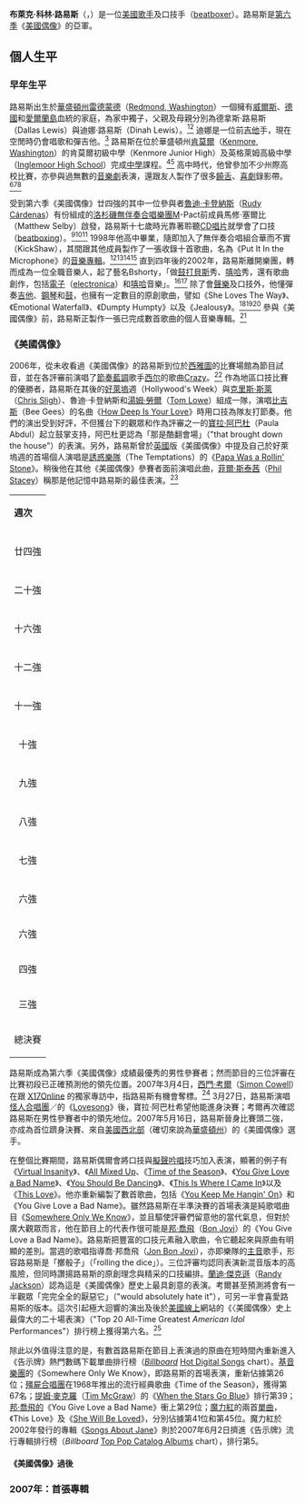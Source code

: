 {{Link style|time=2015-12-11T08:12:48+00:00}}
{{noteTA
|1=zh-hans:乐队;zh-hk:樂隊;zh-tw:樂團;
|d1=大陸：乐队；台灣：樂團；香港：樂隊；
|2=zh-hans:吉他;zh-hk:結他;zh-tw:吉他;
|d2=大陸：吉他；台灣：吉他；香港：結他；
|3=zh-hans:福克斯;zh-hk:霍士;zh-tw:福斯;
|d3==大陸：福克斯；台灣：福斯；香港：霍士；
|4=zh-hans:美国偶像;zh-hk:美國偶像;zh-tw:美國偶像;
|d4=大陸：美国偶像；台灣：美國偶像；香港：美國偶像；
|5=zh-hans:说唱;zh-hk:饒舌;zh-tw:饒舌;
|d5=大陸：说唱；台灣：饒舌；香港：饒舌；
|6=zh-hans:约翰·列侬;zh-hk:約翰·連儂;zh-tw:約翰·藍儂;
|d6=大陸：约翰·列侬；台灣：約翰·藍儂；香港：約翰·連儂；
|7=zh-hans:法兰克·辛纳屈;zh-hk:法蘭·仙納杜拉;zh-tw:法蘭克·辛納屈;
|d7=大陸：法兰克·辛纳屈；台灣：法蘭克·辛納屈；香港：法蘭·仙納杜拉；
}}
{{Infobox musical artist
|type=男歌手
|Img = Blake Lewis Seattle.jpg
|Name = 布萊克·路易斯
|Birth_name = 布萊克·科林·路易斯
|Alias = Bshorty
|Born = {{birth date and age|1981|7|21}}
|Origin = {{flagicon|USA}} [[美國|美國]][[華盛頓州|華盛頓州]][[博瑟尔_(华盛顿州)|博瑟爾]]
|Occupation = [[創作歌手|創作歌手]]
|Genre = [[電子音樂|電子音樂]]<br />[[雷鬼樂|雷鬼樂]]<br />[[嘻哈|嘻哈]]<br />[[流行|流行]][[搖滾樂|搖滾樂]]<br />[[靈魂樂|靈魂樂]]
|Instrument = [[人聲|人聲]]<br />[[吉他|吉他]]<br />[[鋼琴|鋼琴]]<br />[[鼓|鼓]]
|Label = [[19_Entertainment|19 Entertainment]] <small>（經理人公司）（2007年至今）</small>
|Years_active = 1998年至今
|Associated_acts = 華而不實（KickShaw） <small>（1998年—2002年）</small><br />杯子蛋糕（Cupcake）
|}}
'''布萊克·科林·路易斯'''（{{lang|en|Blake Colin Lewis}}，{{bd|1981年|7月21日|catIdx=C}}）是一位[[美國|美國]][[歌手|歌手]]及口技手（[[:en:beatboxing|beatboxer]]）。路易斯是[[美國偶像_(第六季)|第六季]]《[[美國偶像|美國偶像]]》的亞軍。

==個人生平==
===早年生平===
路易斯出生於[[華盛頓州|華盛頓州]][[雷德蒙德_(華盛頓州)|雷德蒙德]]（[[:en:Redmond,_Washington|Redmond, Washington]]）一個擁有[[威爾斯|威爾斯]]、[[德國|德國]]和[[愛爾蘭島|愛爾蘭島]]血統的家庭，為家中獨子，父親及母親分別為德拿斯·路易斯（Dallas Lewis）與迪娜·路易斯（Dinah Lewis）。<ref>{{cite web |title=《Bothell: City Designates Day to Honor Its "Idol"》 |url=http://seattletimes.nwsource.com/html/localnews/2003654231_glance06e.html |date=2007年4月6日 |accessdate=2007年7月16日 |publisher=西雅圖時報 |archive-date=2007年4月28日 |archive-url=https://web.archive.org/web/20070428040350/http://seattletimes.nwsource.com/html/localnews/2003654231_glance06e.html |dead-url=no }}</ref><ref name="blakeonaboutcom">{{cite web |title=《Blake Lewis on American Idol》 |url=http://seattle.about.com/od/artsentertainment/p/blakelewis.htm |accessdate=2007年7月16日 |publisher=About.com |author=比利·沃森 |deadurl=yes |archiveurl=https://web.archive.org/web/20070323005752/http://seattle.about.com/od/artsentertainment/p/blakelewis.htm |archivedate=2007年3月23日 }}</ref> 迪娜是一位前[[吉他|吉他]]手，現在空閒時仍會唱歌和彈吉他。<ref>{{cite web |title=布萊克·路易斯簡介 |url=http://www.tvguide.com/celebrities/blake-lewis/bio/286845 |accessdate=2007年7月16日 |publisher=電視指南 |archive-date=2008年3月14日 |archive-url=https://web.archive.org/web/20080314232718/http://www.tvguide.com/celebrities/blake-lewis/bio/286845 |dead-url=no }}</ref> 路易斯在位於華盛頓州[[肯莫爾_(華盛頓州)|肯莫爾]]（[[:en:Kenmore,_Washington|Kenmore, Washington]]）的肯莫爾初級中學（Kenmore Junior High）及英格萊姆高級中學（[[:en:Inglemoor_High_School|Inglemoor High School]]）完成[[中學|中學]]課程。<ref>{{cite web |title=《Family and Friends Rally Behind Blake Lewis》 |url=http://seattletimes.nwsource.com/html/artsentertainment/2003718476_idolweb23.html |date=2007年4月3日 |accessdate=2007年7月16日 |publisher=西雅圖時報 |author=福羅安祖拉·達薇拉、海莉·愛德華茲 |archive-date=2007年5月25日 |archive-url=https://web.archive.org/web/20070525094426/http://seattletimes.nwsource.com/html/artsentertainment/2003718476_idolweb23.html |dead-url=no }}</ref><ref>{{cite web |title=（Blake Lewis Hits the Big Time on "American Idol"） |url=http://www.kenmore-reporter.com/jumpstory.html?story=news2&pubdate=3/21/2007 |date=2007年3月21日 |accessdate=2007年7月16日 |publisher=肯莫爾記者（Kenmore-Reporter.com） |author=約書亞·阿當·希克斯 |archive-date=2007年9月28日 |archive-url=https://web.archive.org/web/20070928085038/http://www.kenmore-reporter.com/jumpstory.html?story=news2&pubdate=3%2F21%2F2007 |dead-url=yes }}</ref> 高中時代，他曾參加不少州際高校比賽，亦參與過無數的[[音樂劇|音樂劇]]表演，還跟友人製作了很多[[饒舌|饒舌]]、[[喜劇|喜劇]]錄影帶。<ref name=fansofotheridolsing>{{cite web|title=《Fans of Other Idol Sing His Praises; Blake Lewis Is More Than a One-Note Wonder》 |url=http://www.foxreality.com/news.php?id=23815 |date=2007年4月5日 |accessdate=2007年7月16日 |publisher=福斯實況網 |author=愛爾瑪·陳珊齊 |deadurl=yes |archiveurl=https://web.archive.org/web/20070927124156/http://www.foxreality.com/news.php?id=23815 |archivedate=2007年9月27日 }}</ref><ref name="blakeonpeople"/><ref name=cupcakeofficialwebsite>{{cite web |title="Moist Cupcake!" (杯子蛋糕官方網站) |url=http://www.wingitproductions.org/cupcake/ |accessdate=2007年7月16日 |deadurl=yes |archiveurl=https://web.archive.org/web/20070702072355/http://www.wingitproductions.org/cupcake/ |archivedate=2007年7月2日 }}</ref>

受到第六季《美國偶像》廿四強的其中一位參與者[[魯迪·卡登納斯|魯迪·卡登納斯]]（[[:en:American_Idol_(season_6)#Males|Rudy Cárdenas]]）有份組成的[[洛杉磯|洛杉磯]][[無伴奏合唱|無伴奏合唱]][[流行樂團|樂團]]M-Pact前成員馬修·塞爾比（Matthew Selby）啟發，路易斯十七歲時光靠著聆聽[[CD|CD]][[唱片|唱片]]就學會了口技（[[:en:beatboxing|beatboxing]]）。<ref name="blakeonaboutcom"/><ref name="kickshawthebiography">{{cite web |title=《KickShaw - the Biography of Five Mouth Musicians》 |url=http://www.seapeace.org/bandpgs/kickshaw/ |accessdate=2007年7月16日 |publisher=SeaPeace.org |archive-url=https://web.archive.org/web/20070928184348/http://www.seapeace.org/bandpgs/kickshaw/ |archive-date=2007年9月28日 |dead-url=yes }}</ref><ref>{{cite web|title=魯迪·卡登納斯簡介|url=http://www.m-pact.com/rudy/bio/index.php|accessdate=2007年7月16日|publisher=M-Pact官方網站|deadurl=yes|archiveurl=https://web.archive.org/web/20070621095605/http://www.m-pact.com/rudy/bio/index.php|archivedate=2007年6月21日}}</ref> 1998年他高中畢業，隨即加入了無伴奏合唱組合華而不實（KickShaw），其間跟其他成員製作了一張收錄十首歌曲，名為《Put It In the Microphone》的[[音樂專輯|音樂專輯]]。<ref name="blakeonpeople">{{cite web |title=《Blake Lewis: The Beat Boxer》 |url=http://www.people.com/people/package/americanidol2007/article/0,,20007868_20016489,00.html |date=2007年3月30日 |accessdate=2007年7月16日 |publisher=人物雜誌 |deadurl=yes |archiveurl=https://web.archive.org/web/20070704152138/http://www.people.com/people/package/americanidol2007/article/0,,20007868_20016489,00.html |archivedate=2007年7月4日 }}</ref><ref name="kickshawthebiography"/><ref name="kickshawaacappellagroup">{{cite web |title=《KickShaw; A Cappella Group Featuring Blake Lewis》 |url=http://www.singers.com/contemp/kickshaw.html |accessdate=2007年7月16日 |publisher=Singer.com |archive-date=2007年6月26日 |archive-url=https://web.archive.org/web/20070626053458/http://www.singers.com/contemp/kickshaw.html |dead-url=no }}</ref><ref>{{cite web |title=《KickShaw - Put It In the Microphone》 |url=http://www.a-cappella.com/product/2609C_Kickshaw_featuring_Blake_Lewis/pop-mensgroups |date=2003年 |accessdate=2007年7月16日 |publisher=A-Cappella.com |deadurl=yes |archiveurl=https://web.archive.org/web/20071006204413/http://www.a-cappella.com/product/2609C_Kickshaw_featuring_Blake_Lewis/pop-mensgroups |archivedate=2007年10月6日 }}</ref> 直到四年後的2002年，路易斯離開樂團，轉而成為一位全職音樂人，起了藝名Bshorty，「做[[鼓打貝斯|鼓打貝斯]]秀、[[嘻哈|嘻哈]]秀，還有歌曲創作，包括[[電子音樂|電子]]（[[:en:Electronica|electronica]]）和[[嘻哈|嘻哈]]音樂」。<ref>{{cite web |title=《Save Your Seattle Snark, Simon》 |url=http://archives.seattletimes.nwsource.com/cgi-bin/texis.cgi/web/vortex/display?slug=idol17&date=20070217 |date=2007年2月17日 |accessdate=2007年7月16日 |publisher=西雅圖時報 |author=福羅安祖拉·達薇拉 |archive-date=2007年12月24日 |archive-url=https://web.archive.org/web/20071224192118/http://archives.seattletimes.nwsource.com/cgi-bin/texis.cgi/web/vortex/display?slug=idol17&date=20070217 |dead-url=no }}</ref><ref>{{cite web |title=《"American Idol Live 2007" Special - Meet the Idols!》 |url=http://www.palmbeachpost.com/blogs/content/shared-blogs/palmbeach/streeter/entries/2007/07/american_idol_l_2.html |date=2007年7月7日 |accessdate=2007年7月16日 |publisher=棕櫚灘郵報 |author=萊斯利·史崔特 |archive-date=2007年9月29日 |archive-url=https://web.archive.org/web/20070929120506/http://www.palmbeachpost.com/blogs/content/shared-blogs/palmbeach/streeter/entries/2007/07/american_idol_l_2.html |dead-url=no }}</ref> 除了會[[聲樂|聲樂]]及口技外，他懂彈奏[[吉他|吉他]]、[[鋼琴|鋼琴]]和[[鼓|鼓]]，也擁有一定數目的原創歌曲，譬如《She Loves The Way》、《Emotional Waterfall》、《Dumpty Humpty》以及《Jealousy》。<ref name=mtvblakereachesout>{{cite web |title=《Blake Lewis Reaches Out to Gnarls, will.i.am After "Idol" Finale: "Call Me!"》 |url=http://www.mtv.com/news/articles/1560387/20070524/id_0.jhtml |accessdate=2007年7月16日 |date=2007年5月4日 |publisher=音樂電視網 |author=凱蒂·拜恩、占·肯提耶羅 |archive-date=2007年6月26日 |archive-url=https://web.archive.org/web/20070626042150/http://www.mtv.com/news/articles/1560387/20070524/id_0.jhtml |dead-url=no }}</ref><ref>{{cite web |title=《Bothell Swoons For Blake》 |url=http://www.heraldnet.com/stories/07/05/12/100loc_a1blake001.cfm |date=2007年5月12日 |accessdate=2007年7月16日 |publisher=先驅網 |author=杰夫·斯韋茨、積遜·霍茲 |deadurl=yes |archiveurl=https://web.archive.org/web/20070515141700/http://heraldnet.com/stories/07/05/12/100loc_a1blake001.cfm |archivedate=2007年5月15日 }}</ref><ref name=blakergirlsinterview20070405>{{cite web |title=《Exclusive Blaker Girls Interview With Blaker》 |url=http://blakergirls.com/Interview040507.htm |accessdate=2007年7月16日 |publisher=布萊克女孩 |date=2007年4月5日 |deadurl=yes |archiveurl=https://web.archive.org/web/20070928035546/http://blakergirls.com/Interview040507.htm |archivedate=2007年9月28日 }}</ref> 參與《美國偶像》前，路易斯正製作一張已完成數首歌曲的個人音樂專輯。<ref>{{cite web |title=《Blake & Jordin Speak - Exclusive Preview》 |url=http://blogs.usatoday.com/idolchatter/2007/05/blake_jordin_sp.html |date=2007年5月17日 |accessdate=2007年7月16日 |publisher=今日美國 |author=肯·巴恩斯 |deadurl=yes |archiveurl=https://web.archive.org/web/20070520053324/http://blogs.usatoday.com/idolchatter/2007/05/blake_jordin_sp.html |archivedate=2007年5月20日 }}</ref>

===《美國偶像》===
{{seealso|美國偶像 (第六季)}}
2006年，從未收看過《美國偶像》的路易斯到位於[[西雅圖|西雅圖]]的比賽場館為節目試音，並在各評審前演唱了[[節奏藍調|節奏藍調]]歌手[[西尔|西尔]]的歌曲[[:en:Crazy_(Seal_song)|Crazy]]。<ref>{{cite web |title=《Blake Lewis Fans Cheer on Hometown Hero》（視頻） |url=http://www.mtv.com/overdrive/?id=1557986&vid=145596 |date=2007年4月24日 |accessdate=2007年7月16日 |publisher=音樂電視網 |archive-date=2007年7月2日 |archive-url=https://web.archive.org/web/20070702073736/http://www.mtv.com/overdrive/?id=1557986&vid=145596 |dead-url=no }}</ref> 作為地區口技比賽的優勝者，路易斯在其後的[[好萊塢|好萊塢]]週（Hollywood's Week）與[[克里斯·斯萊|克里斯·斯萊]]（[[:en:Chris_Sligh|Chris Sligh]]）、魯迪·卡登納斯和[[湯姆·勞爾|湯姆·勞爾]]（[[:en:Tom_Lowe_(performer)|Tom Lowe]]）組成一隊，演唱[[比吉斯|比吉斯]]（Bee Gees）的名曲《[[:en:How_Deep_Is_Your_Love|How Deep Is Your Love]]》時用口技為隊友打節奏。他們的演出受到好評，不但獲台下的觀眾和作為評審之一的[[寶拉·阿巴杜|寶拉·阿巴杜]]（Paula Abdul）起立鼓掌支持，阿巴杜更認為「那是酷翻會場」（"that brought down the house"）的表演。另外，路易斯曾於[[英國|英國]]版《美國偶像》中提及自己於好萊塢週的首場個人演唱是[[誘惑樂隊|誘惑樂隊]]（The Temptations）的《[[:en:Papa_Was_a_Rollin'_Stone|Papa Was a Rollin' Stone]]》。稍後他在其他《美國偶像》參賽者面前演唱此曲，[[菲爾·斯泰茜|菲爾·斯泰茜]]（[[:en:Phil_Stacey|Phil Stacey]]）稱那是他記憶中路易斯的最佳表演。<ref>{{cite web |title=《Phil Stacey Comes Home - and Brings a Few Friends, Too》 |url=http://www.jacksonville.com/tu-online/stories/070607/lif_182009224.shtml |date=2007年7月6日 |accessdate=2007年7月16日 |publisher=佛羅里達州時報聯盟 |author=羅傑·布爾 |deadurl=yes |archiveurl=https://web.archive.org/web/20070929095729/http://www.jacksonville.com/tu-online/stories/070607/lif_182009224.shtml |archivedate=2007年9月29日 |df= }}</ref> 

{{hidden begin|header=布萊克·路易斯於《美國偶像》節目上的演唱曲目清單}}
{|class="wikitable" align="left"
|colspan="60" bgcolor="CCCCCC" align="Center"|'''週次'''
|colspan="135" bgcolor="CCCCCC" align="Center"|'''演唱曲目'''
|colspan="145" bgcolor="CCCCCC" align="Center"|'''原唱歌手'''
|colspan="75" bgcolor="CCCCCC" align="Center"|'''結果'''
|-
|-
|colspan="60" align="center" bgcolor="FAF6F6"|廿四強
|colspan="135" align="center" bgcolor="FAF6F6"|《[[:en:Somewhere_Only_We_Know|Somewhere Only We Know]]》
|colspan="145" align="center" bgcolor="FAF6F6"|[[基音樂團|基音樂團]]
|colspan="75" align="center" bgcolor="FAF6F6"|安全晉級
|-
|-
|colspan="60" align="center" bgcolor="FAF6F6"|二十強
|colspan="135" align="center" bgcolor="FAF6F6"|《[[:en:Virtual_Insanity|Virtual Insanity]]》
|colspan="145" align="center" bgcolor="FAF6F6"|[[傑米羅奎爾|傑米羅奎爾]]
|colspan="75" align="center" bgcolor="FAF6F6"|安全晉級
|-
|-
|colspan="60" align="center" bgcolor="FAF6F6"|十六強
|colspan="135" align="center" bgcolor="FAF6F6"|《[[:en:All_Mixed_Up|All Mixed Up]]》
|colspan="145" align="center" bgcolor="FAF6F6"|{{tsl|en|311 (band)|311樂隊}}
|colspan="75" align="center" bgcolor="FAF6F6"|安全晉級
|-
|-
|colspan="60" align="center" bgcolor="FAF6F6"|十二強
|colspan="135" align="center" bgcolor="FAF6F6"|《[[:en:You_Keep_Me_Hangin'_On|You Keep Me Hangin' On]]》
|colspan="145" align="center" bgcolor="FAF6F6"|[[黛安娜·羅絲與至上女聲三重唱|黛安娜·羅絲與至上女聲三重唱]]<br />（[[:en:Diana_Ross_and_the_Supremes|Diana Ross and the Supremes]]）
|colspan="75" align="center" bgcolor="FAF6F6"|安全晉級
|-
|-
|colspan="60" align="center" bgcolor="FAF6F6"|十一強
|colspan="135" align="center" bgcolor="FAF6F6"|《[[:en:Time_of_the_Season|Time of the Season]]》
|colspan="145" align="center" bgcolor="FAF6F6"|[[殭屍合唱團|殭屍合唱團]]
|colspan="75" align="center" bgcolor="FAF6F6"|安全晉級
|-
|-
|colspan="60" align="center" bgcolor="FAF6F6"|十強
|colspan="135" align="center" bgcolor="FAF6F6"|《[[:en:Lovesong|Lovesong]]》
|colspan="145" align="center" bgcolor="FAF6F6"|[[怪人合唱團|怪人合唱團]]，<br />由{{tsl|en|311 (band)|311樂隊}}翻唱
|colspan="75" align="center" bgcolor="FAF6F6"|安全晉級
|-
|-
|colspan="60" align="center" bgcolor="FAF6F6"|九強
|colspan="135" align="center" bgcolor="FAF6F6"|《[[:en:Mack_the_Knife|Mack the Knife]]》
|colspan="145" align="center" bgcolor="FAF6F6"|[[柯特·懷爾|柯特·懷爾]]（[[:en:Kurt_Weill|Kurt Weill]]），由<br />[[法蘭克·辛納屈|法蘭克·辛納屈]]（[[:en:Frank_Sinatra|Frank Sinatra]]），<br />[[巴比·達林|巴比·達林]]（[[:en:Bobby_Darin|Bobby Darin]]），<br />[[羅比·威廉斯|羅比·威廉斯]]（[[:en:Robbie_Williams|Robbie Williams]]）<br />及[[路易斯·阿姆斯壯|路易斯·阿姆斯壯]]（[[:en:Louis_Armstrong|Louis Armstrong]]）普及化
|colspan="75" align="center" bgcolor="FAF6F6"|安全晉級
|-
|-
|colspan="60" align="center" bgcolor="FAF6F6"|八強
|colspan="135" align="center" bgcolor="FAF6F6"|《[[:en:I_Need_to_Know_(Marc_Anthony_song)|I Need to Know]]》
|colspan="145" align="center" bgcolor="FAF6F6"|[[馬克·安東尼_(歌手)|馬克·安東尼]]（[[:en:Marc_Anthony|Marc Anthony]]）
|colspan="75" align="center" bgcolor="FAF6F6"|安全晉級
|-
|-
|colspan="60" align="center" bgcolor="FAF6F6"|七強
|colspan="135" align="center" bgcolor="FAF6F6"|《[[:en:When_the_Stars_Go_Blue|When the Stars Go Blue]]》
|colspan="145" align="center" bgcolor="FAF6F6"|[[萊恩·亞當斯|萊恩·亞當斯]]（[[:en:Ryan_Adams|Ryan Adams]]），<br />由[[提姆·麥克羅|提姆·麥克羅]]（[[:en:Tim_McGraw|Tim McGraw]]）翻唱
|colspan="75" align="center" bgcolor="FAF6F6"|尾三
|-
|-
|colspan="60" align="center" bgcolor="FAF6F6"|六強
|colspan="135" align="center" bgcolor="FAF6F6"|《[[:en:Imagine_(song)|Imagine]]》
|colspan="145" align="center" bgcolor="FAF6F6"|[[約翰·藍儂|約翰·藍儂]]（[[:en:John_Lennon|John Lennon]]）
|colspan="75" align="center" bgcolor="FAF6F6"|安全晉級<br /><small>(非淘汰週)</small>
|-
|colspan="60" align="center" bgcolor="FAF6F6"|六強
|colspan="135" align="center" bgcolor="FAF6F6"|《[[:en:You_Give_Love_a_Bad_Name_(song)|You Give Love a Bad Name]]》
|colspan="145" align="center" bgcolor="FAF6F6"|[[邦·喬飛|邦·喬飛]]（[[:en:Bon_Jovi|Bon Jovi]]）
|colspan="75" align="center" bgcolor="FAF6F6"|安全晉級
|-
|colspan="60" align="center" bgcolor="FAF6F6"|四強
|colspan="135" align="center" bgcolor="FAF6F6"|《[[:en:You_Should_Be_Dancing|You Should Be Dancing]]》<br />《[[:en:This_Is_Where_I_Came_In_(song)|This Is Where I Came In]]》
|colspan="145" align="center" bgcolor="FAF6F6"|[[比吉斯|比吉斯]]
|colspan="75" align="center" bgcolor="FAF6F6"|安全晉級
|-
|colspan="60" align="center" bgcolor="FAF6F6"|三強
|colspan="135" align="center" bgcolor="FAF6F6"|《[[:en:Roxanne_(song)|Roxanne]]》<br />《[[:en:This_Love|This Love]]》<br />《[[:en:When_I_Get_You_Alone|When I Get You Alone]]》
|colspan="145" align="center" bgcolor="FAF6F6"|[[警察乐队|警察乐队]]<br />[[魔力紅|魔力紅]]<br />[[羅賓·西克|羅賓·西克]]（[[:en:Robin_Thicke|Robin Thicke]]）
|colspan="75" align="center" bgcolor="FAF6F6"|安全晉級
|-
|colspan="60" align="center" bgcolor="FAF6F6"|總決賽
|colspan="135" align="center" bgcolor="FAF6F6"|《[[:en:You_Give_Love_a_Bad_Name_(song)|You Give Love a Bad Name]]》<br />《[[:en:She_Will_Be_Loved|She Will Be Loved]]》<br />《[[:en:This_Is_My_Now|This Is My Now]]》
|colspan="145" align="center" bgcolor="FAF6F6"|[[邦·喬飛|邦·喬飛]]（[[:en:Bon_Jovi|Bon Jovi]]）<br />[[魔力紅|魔力紅]]<br />[[喬丁·斯帕克斯|喬丁·斯帕克斯]]（[[:en:Jordin_Sparks|Jordin Sparks]]）
|colspan="75" align="center" bgcolor="FAF6F6"|亞軍
|}{{clear}}
{{hidden end}}

路易斯成為第六季《美國偶像》成績最優秀的男性參賽者；然而節目的三位評審在比賽初段已正確預測他的領先位置。2007年3月4日，[[西門·考爾|西門·考爾]]（[[:en:Simon_Cowell|Simon Cowell]]）在跟 [http://www.x17online.com/ X17Online] {{Wayback|url=http://www.x17online.com/ |date=20070712003326 }} 的獨家專訪中，指路易斯有機會奪標。<ref>{{cite web |title=《Simon's "Idol" Predictions》（視頻） |url=http://x17online.com/celebrities/reality_tv/simons_idol_predictions.php |accessdate=2007年7月16日 |publisher=X17Online |date=2007年3月4日 |archive-date=2007年9月14日 |archive-url=https://web.archive.org/web/20070914065443/http://x17online.com/celebrities/reality_tv/simons_idol_predictions.php |dead-url=no }}</ref> 3月27日，路易斯演唱[[怪人合唱團|怪人合唱團]]／{{tsl|en|311 (band)|311樂隊}}的《[[:en:Lovesong|Lovesong]]》後，寶拉·阿巴杜希望他能進身決賽；考爾再次確認路易斯在男性參賽者中的領先地位。2007年5月16日，路易斯晉身比賽頭二強，亦成為首位躋身決賽、來自[[美國西北部|美國西北部]]（確切來說為[[華盛頓州|華盛頓州]]）的《美國偶像》選手。

在整個比賽期間，路易斯偶爾會將口技與[[擬聲吟唱|擬聲吟唱]]技巧加入表演，顯著的例子有《[[:en:Virtual_Insanity|Virtual Insanity]]》、《[[:en:All_Mixed_Up|All Mixed Up]]、《[[:en:Time_of_the_Season|Time of the Season]]》、《[[:en:You_Give_Love_a_Bad_Name_(song)|You Give Love a Bad Name]]》、《[[:en:You_Should_Be_Dancing|You Should Be Dancing]]》、《[[:en:This_Is_Where_I_Came_In_(song)|This Is Where I Came In]]》以及《[[:en:This_Love|This Love]]》。他亦重新編製了數首歌曲，包括《[[:en:You_Keep_Me_Hangin'_On|You Keep Me Hangin' On]]》和《You Give Love a Bad Name》。雖然路易斯在半準決賽的首場表演是純歌唱曲目《[[:en:Somewhere_Only_We_Know|Somewhere Only We Know]]》，並且驅使評審們留意他的當代氣息，但對於廣大觀眾而言，他在節目上的代表作很可能是[[Bon_Jovi|邦·喬飛]]（[[:en:Bon_Jovi|Bon Jovi]]）的《You Give Love a Bad Name》。路易斯把豐富的口技元素融入歌曲，令它聽起來與原曲有明顯的差別。當週的歌唱指導喬·邦喬飛（[[:en:Jon_Bon_Jovi|Jon Bon Jovi]]），亦即樂隊的[[主音音樂|主音]]歌手，形容路易斯是「擲骰子」（「rolling the dice」）。三位評審均認同表演新混音版本的高風險，但同時讚揚路易斯的原創理念與精采的口技編排。[[蘭迪·傑克遜|蘭迪·傑克遜]]（[[:en:Randy_Jackson|Randy Jackson]]）認為這是《美國偶像》歷史上最具創意的表演。考爾甚至預測將會有一半觀眾「完完全全的厭惡它」（"would absolutely hate it"），可另一半會喜愛路易斯的版本。這次引起極大迴響的演出及後於[[美國線上|美國線上]]網站的《〈美國偶像〉史上最偉大的二十場表演》（"Top 20 All-Time Greatest ''American Idol'' Performances"）排行榜上獲得第六名。<ref>{{cite web|title=《The Top 20 "Idol" Performances Ever》 |url=http://music.aol.com/songs/american-idol-winner-song |accessdate=2007年7月16日 |publisher=美國線上 |deadurl=yes |archiveurl=https://web.archive.org/web/20070604230849/http://music.aol.com/songs/american-idol-winner-song |archivedate=2007年6月4日 }}</ref>

除此以外值得注意的是，有數首路易斯在節目上表演過的原曲在短時間內重新進入《告示牌》熱門數碼下載單曲排行榜（''[[:en:Billboard_charts|Billboard]]'' [[:en:Hot_Digital_Songs|Hot Digital Songs]] chart）。[[基音樂團|基音樂團]]的《Somewhere Only We Know》，即路易斯的首場表演，重新佔據第26位；[[殭屍合唱團|殭屍合唱團]]在1968年推出的流行經典歌曲《Time of the Season》，獲得第67名；[[提姆·麥克羅|提姆·麥克羅]]（[[:en:Tim_McGraw|Tim McGraw]]）的《[[:en:When_the_Stars_Go_Blue|When the Stars Go Blue]]》排行第39；[[Bon_Jovi|邦·喬飛的]]《You Give Love a Bad Name》衝上第29位；[[魔力紅|魔力紅]]的兩首[[單曲|單曲]]，《This Love》及《[[:en:She_Will_Be_Loved|She Will Be Loved]]》，分別佔據第41位和第45位。魔力紅於2002年發行的專輯《[[:en:Songs_About_Jane|Songs About Jane]]》則於2007年6月2日擠進《告示牌》流行專輯排行榜（''Billboard'' [[Top_Pop_Catalog_Albums|Top Pop Catalog Albums]] chart），排行第5。

====《美國偶像》過後====

===2007年：首張專輯===
<Audio Daydream>

==慈善事業==

==音樂作品==
===EPs===
{| border="4" cellpadding="4" cellspacing="0" style="margin: 1em 1em 1em 0; background: #f9f9f9; border: 1px #aaa solid; border-collapse: collapse; font-size: 95%;"
|- bgcolor="#CCCCCC" align="center"
!align="left"|專輯資料
|-
|align="left"|《[[:en:Blake_Lewis_(EP)|布萊克·路易斯 - EP]]》 <sup>1</sup>
*發行日期：2007年5月22日 （美國）
*[[美國唱片業協會|美國唱片業協會]]認證：不適用
*排行榜表現：第三位 <small>（《告示牌》熱門數位下載專輯排行榜）</small>
|}
*<sup>1</sup> Since ''Blake Lewis - EP'' was available exclusively through the [[iTunes_Store|iTunes Store]], it was not eligible to chart on the [[Billboard_200|Billboard 200]].<ref name=billboardyougivelove>{{cite web |title="Rihanna, Shop Boyz Rocket to the Top of Hot 100: 'Now' 15, 'Name' 18" |url=http://www.billboard.com/bbcom/chart_beat/bonus_display.jsp?vnu_content_id=1003592236 |accessdate=2007-05-31 |date=May 31, 2007 |publisher=Billboard "Chart Beat" |author=Fred Bronson |archive-date=2007-09-29 |archive-url=https://web.archive.org/web/20070929224135/http://www.billboard.com/bbcom/chart_beat/bonus_display.jsp?vnu_content_id=1003592236 |dead-url=no }}</ref> The EP has also made into the [[Billboard_Comprehensive_Albums|Billboard Comprehensive Albums]] chart at #30 and reached #3 on the iTunes Top Albums chart (#2 on the iTunes Pop Albums chart).

===單曲===
{| class="wikitable"
|- bgcolor="#CCCCCC" align="center"
! width="50" rowspan="2"| 年份
! width="200" rowspan="2"| 曲目
! width="170" rowspan="2"| 專輯
! colspan="5"| 排行榜表現
|-
|- bgcolor="#DDDDDD"
! width="45"| <small>[[公告牌百强单曲榜|美國<br />熱門100]]</small>
! width="45"| <small>[[:en:Pop_100|U.S.<br />流行100]]</small>
! width="45"| <small>[[:en:Hot_Digital_Songs|美國<br />數位下載]]</small>
! width="45"| <small>[[:en:Canadian_Hot_100|加拿大<br />熱門100]]</small>
! width="45"| <small>[[ITunes_Store|iTunes<br />熱門100]]</small>
|-
|align="center" rowspan="1"|2007年
|align="left"|"[[:en:You_Give_Love_a_Bad_Name_(song)|You Give Love a Bad Name]]" <sup>1</sup>
|align="center" rowspan="1"|《[[:en:Blake_Lewis_(EP)|布萊克·路易斯 - EP]]》
|align="center"|18
|align="center"|20
|align="center"|9
|align="center"|47
|align="center"|4
|}

===合輯===
*《Human Element: The World's First Human Beatbox Compilation》（2004年6月15日發行）（以藝名Bshorty出現）<ref>{{cite web |title=《Human Element: The World's First Human Beatbox Compilation》 |url=http://www.amazon.com/dp/B00024I394/ |accessdate=2007-07-16|date=2004年6月15日 |publisher=亞馬遜公司}}</ref>
*《[[:en:American_Idol_Compilation_Series#Season_6:_Greatest_Hits|American Idol Season 6: Greatest Hits]]》（2007年6月12日發行）
*《[[:en:American_Idol_Compilation_Series#Season_6:_The_Collector's_Edition|American Idol Season 6: The Collector's Edition]]》（2007年6月12日發行）

===未發行歌曲===
*《Closer to Reason》
*《Dumpty Humpty》
*《Emotional Waterfall》
*《Four Letter Word》
*《Give It to Me》
*《Jealousy》
*《She Loves The Way》
*《Transmission》

===其他合作作品===
*2003年：Unexpected Arrival，《Julie》（featuring布萊克·路易斯）；《Take Control KIDS》（featuring布萊克·路易斯）
*2007年：Caleb Cunningham／K-Tone，《My Eyes》（featuring布萊克·路易斯）<ref>{{cite web |title=Caleb Cunningham/K-Tone簡介 |url=http://www.myspace.com/lionheartproductions |accessdate=2007年7月16日 |publisher=MySpace |archive-date=2009年7月23日 |archive-url=https://web.archive.org/web/20090723004317/http://www.myspace.com/lionheartproductions |dead-url=no }}</ref>
*2007年：KJ Sawka，《Brotherhood of the Drum》（featuring布萊克·路易斯）；《Move On》（featuring布萊克·路易斯)；《WTO》（featuring布萊克·路易斯）（收錄在《Cyclonic Steel》)<ref>{{cite web |title=《Blake Lewis, as B-Shorty, Featured on Three Tracks on KJ Sawka's New Dualdisc Cyclonic Steel!!》 |url=http://www.kjsawka.com/blake.php |accessdate=2007年7月16日 |date=2007年6月6日 |publisher=KJ Sawka官方網站 |deadurl=yes |archiveurl=https://web.archive.org/web/20070606072043/http://www.kjsawka.com/blake.php |archivedate=2007年6月6日 }}</ref>

==腳註==
{{reflist|2}}

==外部連結==
*[http://www.americanidol.com/contestants/season6/blake_lewis/ 布萊克·路易斯] {{Wayback|url=http://www.americanidol.com/contestants/season6/blake_lewis/ |date=20070713212758 }} 在《美國偶像》官方網站的相關信息
*{{imdb name|id=1897713|name=布萊克·路易斯}}
*[https://web.archive.org/web/20070615175016/http://music.aol.com/artist/blake-lewis/888971/main 布萊克·路易斯] 在[[美國線上|美國線上]]網站的相關信息
*[http://last.fm/music/Blake+Lewis 布萊克·路易斯] {{Wayback|url=http://last.fm/music/Blake+Lewis |date=20070524154134 }} 在[[Last.fm|Last.fm]]的相關信息
*{{MySpace|blakelewis|布萊克·路易斯}}

{{美國偶像}}

{{Authority control}}
{{DEFAULTSORT:Lewis, Blake}}
[[Category:美国男歌手|Category:美国男歌手]]
[[Category:美國偶像參與者|Category:美國偶像參與者]]